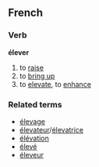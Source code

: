 ==French==
===Verb===
'''élever'''

# to [[raise]]
# to [[bring up]]
# to [[elevate]], to [[enhance]]

===Related terms===
*[[élevage]]
*[[élevateur]]/[[élevatrice]]
*[[élévation]]
*[[élevé]]
*[[éleveur]]